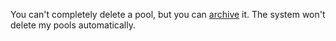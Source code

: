 <Cut title="Can I delete a pool?">

You can't completely delete a pool, but you can [archive](/docs/guide/pool-archive) it. The system won't delete my pools automatically.

</Cut>